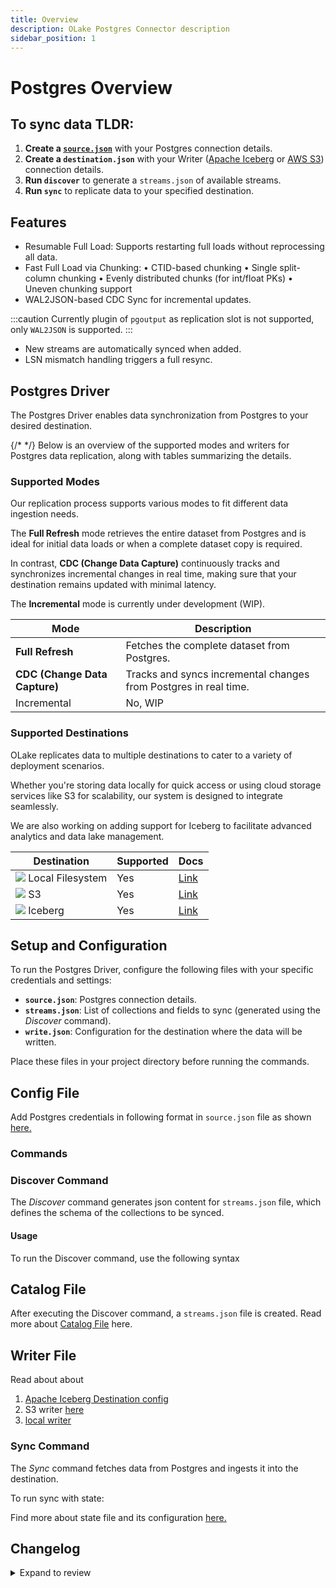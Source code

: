 ```yaml
---
title: Overview
description: OLake Postgres Connector description
sidebar_position: 1
---
```


# Postgres Overview


## To sync data TLDR:
1. **Create a [`source.json`](./config)** with your Postgres connection details.
2. **Create a `destination.json`** with your Writer ([Apache Iceberg](../../writers/iceberg/catalog/overview) or [AWS S3](../../writers/s3/config)) connection details.
3. **Run `discover`** to generate a `streams.json` of available streams.
4. **Run `sync`** to replicate data to your specified destination.


## Features

- Resumable Full Load: Supports restarting full loads without reprocessing all data.
- Fast Full Load via Chunking:
  • CTID-based chunking
  • Single split-column chunking
  • Evenly distributed chunks (for int/float PKs)
  • Uneven chunking support
- WAL2JSON-based CDC Sync for incremental updates. 

:::caution
Currently plugin of `pgoutput` as replication slot is not supported, only `WAL2JSON` is supported.
:::

- New streams are automatically synced when added.
- LSN mismatch handling triggers a full resync.

## Postgres Driver

The Postgres Driver enables data synchronization from Postgres to your desired destination. 

{/* <DocCardList/> */}
Below is an overview of the supported modes and writers for Postgres data replication, along with tables summarizing the details.

### Supported Modes

Our replication process supports various modes to fit different data ingestion needs. 

The **Full Refresh** mode retrieves the entire dataset from Postgres and is ideal for initial data loads or when a complete dataset copy is required. 

In contrast, **CDC (Change Data Capture)** continuously tracks and synchronizes incremental changes in real time, making sure that your destination remains updated with minimal latency. 

The **Incremental** mode is currently under development (WIP).

| Mode                          | Description                                                             |
|-------------------------------|-------------------------------------------------------------------------|
| **Full Refresh**              | Fetches the complete dataset from Postgres.                            |
| **CDC (Change Data Capture)** | Tracks and syncs incremental changes from Postgres in real time.         |
| Incremental                   | No, WIP                                                                 |

### Supported Destinations

OLake replicates data to multiple destinations to cater to a variety of deployment scenarios. 

Whether you're storing data locally for quick access or using cloud storage services like S3 for scalability, our system is designed to integrate seamlessly. 

We are also working on adding support for Iceberg to facilitate advanced analytics and data lake management.

| Destination       | Supported | Docs | 
|-------------------|-----------| ---- | 
| <img src="/img/logo/local.png"  className="mt-3"  height={20} /> Local Filesystem  | Yes       | [Link](../../writers/local) |
| <img src="/img/logo/s3.png"  className="mt-3"  height={20} /> S3                | Yes       | [Link](../../writers/s3/overview) |
| <img src="/img/logo/iceberg.png"  className="mt-3"  height={20} /> Iceberg           | Yes       | [Link](../../writers/iceberg/overview) |


## Setup and Configuration

To run the Postgres Driver, configure the following files with your specific credentials and settings:

- **`source.json`**: Postgres connection details.  
- **`streams.json`**: List of collections and fields to sync (generated using the *Discover* command).  
- **`write.json`**: Configuration for the destination where the data will be written.

Place these files in your project directory before running the commands.

## Config File 
Add Postgres credentials in following format in `source.json` file as shown [here.](./config#sourcejson-configuration)

### Commands

### Discover Command

The *Discover* command generates json content for `streams.json` file, which defines the schema of the collections to be synced.

#### Usage
To run the Discover command, use the following syntax

<Tabs>

<TabItem value="docker-postgres" label="OLake Docker" default>
<DockerDiscoverPostgres/>
</TabItem>

<TabItem value="docker-local" label="Locally run OLake" default>
<LocalDiscoverPostgres/>
</TabItem>

</Tabs>

## Catalog File 
After executing the Discover command, a `streams.json` file is created. Read more about [Catalog File](./config#streamsjson-configuration) here.


## Writer File 

Read about about 
1. [Apache Iceberg Destination config](../../writers/iceberg/catalog/overview)
2. S3 writer [here](../../writers/s3/overview)
3. [local writer](../../writers/local) 

### Sync Command

The *Sync* command fetches data from Postgres and ingests it into the destination.

<Tabs>

<TabItem value="docker-postgres" label="OLake Docker" default>
<DockerSyncPostgres/>
</TabItem>

<TabItem value="docker-local" label="Locally run OLake" default>
<LocalSyncPostgres/>
</TabItem>

</Tabs>

To run sync with state:


<Tabs>

<TabItem value="docker-postgres" label="OLake Docker" default>
<DockerSyncWithStatePostgres/>
</TabItem>

<TabItem value="docker-local" label="Locally run OLake" default>
<LocalSyncWithStatePostgres/>
</TabItem>

</Tabs>

Find more about state file and its configuration [here.](./config#statejson-configuration)

## Changelog

<details>
  <summary>Expand to review</summary>

| Version     | Date       | Pull Request                                               | Subject                                                                                                                                         |
|:------------|:-----------|:-----------------------------------------------------------|:------------------------------------------------------------------------------------------------------------------------------------------------|


</details>
